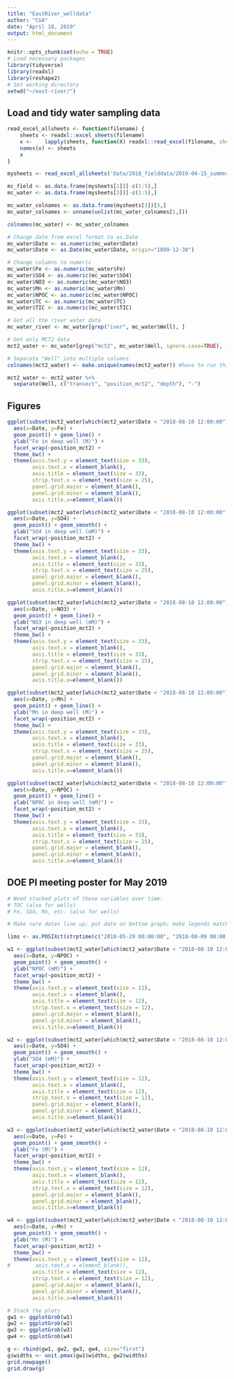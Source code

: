 ```yaml
---
title: "EastRiver_welldata"
author: "CGA"
date: "April 18, 2019"
output: html_document
---
```


```r
knitr::opts_chunk$set(echo = TRUE)
# Load necessary packages
library(tidyverse)
library(readxl)
library(reshape2)
# Set working directory
setwd("~/east-river/")
```

## Load and tidy water sampling data
```r
read_excel_allsheets <- function(filename) {
    sheets <- readxl::excel_sheets(filename)
    x <-    lapply(sheets, function(X) readxl::read_excel(filename, sheet = X))
    names(x) <- sheets
    x
}

mysheets <- read_excel_allsheets('Data/2018_fielddata/2019-04-15_summer2018_water samples.xlsx')

mc_field <- as.data.frame(mysheets[1])[-c(1:5),]
mc_water <- as.data.frame(mysheets[3])[-c(1:5),]

mc_water_colnames <- as.data.frame(mysheets[3])[5,]
mc_water_colnames <- unname(unlist(mc_water_colnames[1,]))

colnames(mc_water) <- mc_water_colnames

# Change date from excel format to as.Date
mc_water$Date <- as.numeric(mc_water$Date)
mc_water$Date <- as.Date(mc_water$Date, origin="1899-12-30")

# Change columns to numeric
mc_water$Fe <- as.numeric(mc_water$Fe)
mc_water$SO4 <- as.numeric(mc_water$SO4)
mc_water$NO3 <- as.numeric(mc_water$NO3)
mc_water$Mn <- as.numeric(mc_water$Mn)
mc_water$NPOC <- as.numeric(mc_water$NPOC)
mc_water$TC <- as.numeric(mc_water$TC)
mc_water$TIC <- as.numeric(mc_water$TIC)

# Get all the river water data
mc_water_river <- mc_water[grep("iver", mc_water$Well), ]

# Get only MCT2 data
mct2_water <- mc_water[grep("mct2", mc_water$Well, ignore.case=TRUE), ]

# Separate "Well" into multiple columns
colnames(mct2_water) <- make.unique(names(mct2_water)) #have to run this because there are multiple "sd" column names

mct2_water <- mct2_water %>%
  separate(Well, c("transect", "position_mct2", "depth"), "-")

```

## Figures
```r
ggplot(subset(mct2_water[which(mct2_water$Date < "2018-08-10 12:00:00"), ], depth %in% "D" & position_mct2 %in% c(1,3,4))) +
  aes(x=Date, y=Fe) +
  geom_point() + geom_line() +
  ylab("Fe in deep well (M)") +
  facet_wrap(~position_mct2) +
  theme_bw() +
  theme(axis.text.y = element_text(size = 33),
        axis.text.x = element_blank(),
        axis.title = element_text(size = 33),
        strip.text.x = element_text(size = 25),
        panel.grid.major = element_blank(),
        panel.grid.minor = element_blank(),
        axis.title.x=element_blank())

ggplot(subset(mct2_water[which(mct2_water$Date < "2018-08-10 12:00:00"), ], depth %in% "D" & position_mct2 %in% c(1,3,4))) +
  aes(x=Date, y=SO4) +
  geom_point() + geom_smooth() +
  ylab("SO4 in deep well (mM)") +
  facet_wrap(~position_mct2) +
  theme_bw() +
  theme(axis.text.y = element_text(size = 33),
        axis.text.x = element_blank(),
        axis.title = element_text(size = 33),
        strip.text.x = element_text(size = 25),
        panel.grid.major = element_blank(),
        panel.grid.minor = element_blank(),
        axis.title.x=element_blank())

ggplot(subset(mct2_water[which(mct2_water$Date < "2018-08-10 12:00:00"), ], depth %in% "D" & position_mct2 %in% c(1,3,4))) +
  aes(x=Date, y=NO3) +
  geom_point() + geom_line() +
  ylab("NO3 in deep well (mM)") +
  facet_wrap(~position_mct2) +
  theme_bw() +
  theme(axis.text.y = element_text(size = 33),
        axis.text.x = element_blank(),
        axis.title = element_text(size = 33),
        strip.text.x = element_text(size = 25),
        panel.grid.major = element_blank(),
        panel.grid.minor = element_blank(),
        axis.title.x=element_blank())

ggplot(subset(mct2_water[which(mct2_water$Date < "2018-08-10 12:00:00"), ], depth %in% "D" & position_mct2 %in% c(1,3,4))) +
  aes(x=Date, y=Mn) +
  geom_point() + geom_line() +
  ylab("Mn in deep well (M)") +
  facet_wrap(~position_mct2) +
  theme_bw() +
  theme(axis.text.y = element_text(size = 33),
        axis.text.x = element_blank(),
        axis.title = element_text(size = 33),
        strip.text.x = element_text(size = 25),
        panel.grid.major = element_blank(),
        panel.grid.minor = element_blank(),
        axis.title.x=element_blank())

ggplot(subset(mct2_water[which(mct2_water$Date < "2018-08-10 12:00:00"), ], depth %in% "D" & position_mct2 %in% c(1,3,4))) +
  aes(x=Date, y=NPOC) +
  geom_point() + geom_line() +
  ylab("NPOC in deep well (mM)") +
  facet_wrap(~position_mct2) +
  theme_bw() +
  theme(axis.text.y = element_text(size = 33),
        axis.text.x = element_blank(),
        axis.title = element_text(size = 33),
        strip.text.x = element_text(size = 25),
        panel.grid.major = element_blank(),
        panel.grid.minor = element_blank(),
        axis.title.x=element_blank())
```

## DOE PI meeting poster for May 2019
```r
# Need stacked plots of these variables over time:
# TOC (also for wells)
# Fe, SO4, Mn, etc. (also for wells)

# Make sure dates line up; put date on bottom graph; make legends match (same titles, color, etc.)

lims <- as.POSIXct(strptime(c("2018-05-29 00:00:00", "2018-08-09 00:00:00"), format = "%Y-%m-%d %H:%M"))

w1 <- ggplot(subset(mct2_water[which(mct2_water$Date < "2018-08-10 12:00:00"), ], depth %in% "D" & position_mct2 %in% c(1,3,4))) +
  aes(x=Date, y=NPOC) +
  geom_point() + geom_smooth() +
  ylab("NPOC (mM)") +
  facet_wrap(~position_mct2) +
  theme_bw() +
  theme(axis.text.y = element_text(size = 12),
        axis.text.x = element_blank(),
        axis.title = element_text(size = 12),
        strip.text.x = element_text(size = 12),
        panel.grid.major = element_blank(),
        panel.grid.minor = element_blank(),
        axis.title.x=element_blank())

w2 <- ggplot(subset(mct2_water[which(mct2_water$Date < "2018-08-10 12:00:00"), ], depth %in% "D" & position_mct2 %in% c(1,3,4))) +
  aes(x=Date, y=SO4) +
  geom_point() + geom_smooth() +
  ylab("SO4 (mM)") +
  facet_wrap(~position_mct2) +
  theme_bw() +
  theme(axis.text.y = element_text(size = 12),
        axis.text.x = element_blank(),
        axis.title = element_text(size = 12),
        strip.text.x = element_text(size = 12),
        panel.grid.major = element_blank(),
        panel.grid.minor = element_blank(),
        axis.title.x=element_blank())

w3 <- ggplot(subset(mct2_water[which(mct2_water$Date < "2018-08-10 12:00:00"), ], depth %in% "D" & position_mct2 %in% c(1,3,4))) +
  aes(x=Date, y=Fe) +
  geom_point() + geom_smooth() +
  ylab("Fe (M)") +
  facet_wrap(~position_mct2) +
  theme_bw() +
  theme(axis.text.y = element_text(size = 12),
        axis.text.x = element_blank(),
        axis.title = element_text(size = 12),
        strip.text.x = element_text(size = 12),
        panel.grid.major = element_blank(),
        panel.grid.minor = element_blank(),
        axis.title.x=element_blank())

w4 <- ggplot(subset(mct2_water[which(mct2_water$Date < "2018-08-10 12:00:00"), ], depth %in% "D" & position_mct2 %in% c(1,3,4))) +
  aes(x=Date, y=Mn) +
  geom_point() + geom_smooth() +
  ylab("Mn (M)") +
  facet_wrap(~position_mct2) +
  theme_bw() +
  theme(axis.text.y = element_text(size = 12),
#        axis.text.x = element_blank(),
        axis.title = element_text(size = 12),
        strip.text.x = element_text(size = 12),
        panel.grid.major = element_blank(),
        panel.grid.minor = element_blank(),
        axis.title.x=element_blank())

# Stack the plots
gw1 <- ggplotGrob(w1)
gw2 <- ggplotGrob(w2)
gw3 <- ggplotGrob(w3)
gw4 <- ggplotGrob(w4)

g <- rbind(gw1, gw2, gw3, gw4, size="first")
g$widths <- unit.pmax(gw1$widths, gw2$widths)
grid.newpage()
grid.draw(g)

  
```
